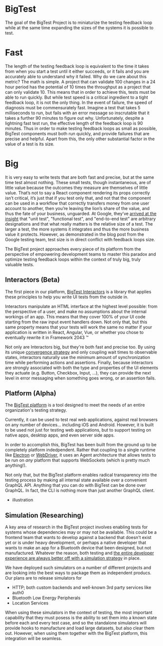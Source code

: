 # BigTest

The goal of the BigTest Project is to miniaturize the testing feedback
loop while at the same time expanding the sizes of the systems it is
possible to test.

# Fast

The length of the testing feedback loop is equivalent to the time it
takes from when you start a test until it either succeeds, or it fails
and you are accurately able to understand why it failed. Why do we
care about this metric? The math is simple. A project that can
validate 100 changes in a 24 hour period has the potential of 10 times
the throughput as a project that can only validate 10. This means that
in order to achieve this, tests must be able to run quickly. But while
test speed is a critical ingredient to a tight feedback loop, it is
not the only thing. In the event of failure, the speed of diagnosis
must be commensurately fast. Imagine a test that takes 5 milliseconds
to run, but fails with an error message so inscrutable that it takes a
further 90 minutes to figure out why. Unfortunately, despite a
lightning fast test run, the effective length of the feedback loop is
90 minutes. Thus in order to make testing feedback loops as small as
possible, BigTest components must both run quickly, and provide
failures that are precise and helpful. Apart from this, the only other
substantial factor in the value of a test is its size.

# Big

It is very easy to write tests that are both fast and precise, but at
the same time test almost nothing. These small tests, though
instantaneous, are of little value because the outcomes they measure
are themselves of little value. That’s not to say a React component
rendering its props correctly isn’t critical, it’s just that if you
test only that, and not that the component can be used in a workflow
that correctly transfers money from one user account to another, then
you’re leaving the lion’s share of the value, and thus the fate of
your business, unguarded. At Google, they’ve [arrived at the insight][5]
that "unit test", "functional test", and "end-to-end test" are
arbitrary designations and that what really matters is the relative
size of a test. The larger a test, the more systems it integrates and
thus the more business value it protects. However, as demonstrated in
the blog post from the Google testing team, test size is in direct
conflict with feedback loops size.

The BigTest project approaches every piece of its platform from the
perspective of empowering development teams to master this paradox and
optimize testing feedback loops within the context of truly big, truly
valuable tests.

## Interactors (Beta)

The first piece in our platform, [BigTest Interactors](interactors) is
a library that applies these principles to help you write UI tests
from the outside in.

Interactors manipulate an HTML interface at the highest level
possible: from the perspective of a user, and make no assumptions
about the internal workings of an app. This means that they cover 100%
of your UI code starting from the raw input event handlers down. Not
only that, but this same property means that your tests will work the
same no matter if your application is written in React, Angular, Vue,
or whether you chose to eventually rewrite it in Framework 2043 ™

Not only are Interactors big, but they're both fast and precise
too. By using its unique [convergence strategy][1] and only coupling
wait times to observable states, interactors naturally use the minimum
amount of synchronization time while performing actions and
assertions. Finally, because interactors are strongly associated with
both the type and properties of the UI elements they actuate
(e.g. Button, Checkbox, Input, ...), they can provide the next level
in error messaging when something goes wrong, or an assertion fails.

## Platform (Alpha)

The [BigTest platform](platform) is a tool designed to meet the needs of an entire organization's testing strategy.

Currently, it can be used to test real web applications, against real
browsers on any number of devices... including iOS and Android.
However, it is built to be used not just for testing web applications,
but to support testing on native apps, desktop apps, and even server
side apps.

In order to accomplish this, BigTest has been built from
the ground up to be completely platform indedpendent. Rather that
coupling to a single runtime like [Electron][2] or [WebDriver][3], it
uses an Agent architecture that allows tests to be run on _any_
platform that supports WebSockets (which is pretty much anything!).

Not only that, but the BigTest platform enables radical transparency
into the testing process by making all internal state available over a
convenient GraphQL API. Anything that you can do with BigTest can be
done over GraphQL. In fact, the CLI is nothing more than just another
GraphQL client.

- illustration

## Simulation (Researching)

A key area of research in the BigTest project involves enabling tests
for systems whose dependencies may or may not be available. This could
be a frontend team that wants to develop against a
backend that doesn't exist yet or is under heavy development, or
perhaps a native developer that wants to make an app for a Bluetooth
device that been designed, but not manufactured. Whatever the reason,
both testing and [the entire developer experience are always better off
with a simulation strategy][4] in place.

We have deployed such simulators on a number of different projects and
are looking into the best ways to package them as independent
producs. Our plans are to release simulators for

* HTTP; both custom backends and well-known 3rd party services like auth0
* Bluetooth Low Energy Peripherals
* Location Services

When using these simulators in the context of testing, the most
important capability that they must posess is the ability to set them
into a known state before each and every test case, and so the
standalone simulators will provide hooks to manufacture and load large
datasets, but also clear them out. However, when using them together
with the BigTest platform, this integration will be seamless.

[1]: https://frontside.com/blog/2020-07-16-the-lesson-of-bigtest-interactors/#the-convergence-strategy
[2]: https://www.electronjs.org
[3]: https://www.w3.org/TR/webdriver/
[4]: https://frontside.com/blog/2020-07-29-decoupling-teams-through-simulation/
[5]: https://testing.googleblog.com/2010/12/test-sizes.html
